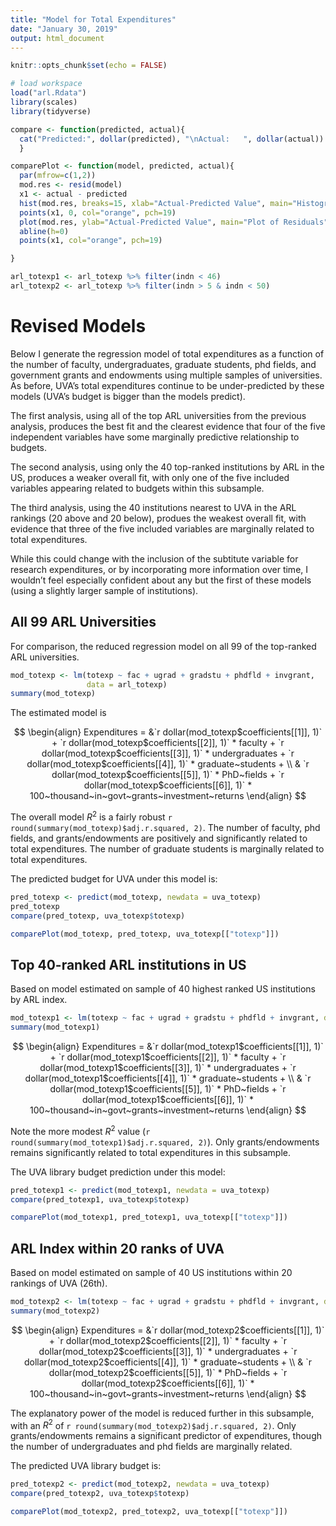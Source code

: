 ```yaml
---
title: "Model for Total Expenditures"
date: "January 30, 2019"
output: html_document
---
```


```r
knitr::opts_chunk$set(echo = FALSE)
```


```r
# load workspace
load("arl.Rdata")
library(scales)
library(tidyverse)

compare <- function(predicted, actual){
  cat("Predicted:", dollar(predicted), "\nActual:   ", dollar(actual))
  }

comparePlot <- function(model, predicted, actual){
  par(mfrow=c(1,2))
  mod.res <- resid(model)
  x1 <- actual - predicted
  hist(mod.res, breaks=15, xlab="Actual-Predicted Value", main="Histogram of Residuals", col="gray90")
  points(x1, 0, col="orange", pch=19)
  plot(mod.res, ylab="Actual-Predicted Value", main="Plot of Residuals")
  abline(h=0)
  points(x1, col="orange", pch=19)

}

arl_totexp1 <- arl_totexp %>% filter(indn < 46)
arl_totexp2 <- arl_totexp %>% filter(indn > 5 & indn < 50)
```

# Revised Models
Below I generate the regression model of total expenditures as a function of the number of faculty, undergraduates, graduate students, phd fields, and government grants and endowments using multiple samples of universities. As before, UVA's total expenditures continue to be under-predicted by these models (UVA's budget is bigger than the models predict).

The first analysis, using all of the top ARL universities from the previous analysis, produces the best fit and the clearest evidence that four of the five independent variables have some marginally predictive relationship to budgets. 

The second analysis, using only the 40 top-ranked institutions by ARL in the US, produces a weaker overall fit, with only one of the five included variables appearing related to budgets within this subsample.

The third analysis, using the 40 institutions nearest to UVA in the ARL rankings (20 above and 20 below), produes the weakest overall fit, with evidence that three of the five included variables are marginally related to total expenditures.

While this could change with the inclusion of the subtitute variable for research expenditures, or by incorporating more information over time, I wouldn't feel especially confident about any but the first of these models (using a slightly larger sample of institutions).

## All 99 ARL Universities

For comparison, the reduced regression model on all 99 of the top-ranked ARL universities.

```r
mod_totexp <- lm(totexp ~ fac + ugrad + gradstu + phdfld + invgrant, 
                 data = arl_totexp)
summary(mod_totexp)
```

The estimated model is 

$$ 
\begin{align} 
Expenditures  = &`r dollar(mod_totexp$coefficients[[1]], 1)` + `r dollar(mod_totexp$coefficients[[2]], 1)` * faculty + `r dollar(mod_totexp$coefficients[[3]], 1)` * undergraduates + `r dollar(mod_totexp$coefficients[[4]], 1)` * graduate~students + \\
  & `r dollar(mod_totexp$coefficients[[5]], 1)` * PhD~fields + 
  `r dollar(mod_totexp$coefficients[[6]], 1)` * 100~thousand~in~govt~grants~investment~returns 
\end{align}
$$

The overall model $R^2$ is a fairly robust `r round(summary(mod_totexp)$adj.r.squared, 2)`. The number of faculty, phd fields, and grants/endowments are positively and significantly related to total expenditures. The number of graduate students is marginally related to total expenditures.

The predicted budget for UVA under this model is:

```r
pred_totexp <- predict(mod_totexp, newdata = uva_totexp)
pred_totexp
compare(pred_totexp, uva_totexp$totexp)
```

```r
comparePlot(mod_totexp, pred_totexp, uva_totexp[["totexp"]])
```

## Top 40-ranked ARL institutions in US

Based on model estimated on sample of 40 highest ranked US institutions by ARL index.

```r
mod_totexp1 <- lm(totexp ~ fac + ugrad + gradstu + phdfld + invgrant, data = arl_totexp1)
summary(mod_totexp1)
```

$$ 
\begin{align} 
Expenditures  = &`r dollar(mod_totexp1$coefficients[[1]], 1)` + `r dollar(mod_totexp1$coefficients[[2]], 1)` * faculty + `r dollar(mod_totexp1$coefficients[[3]], 1)` * undergraduates + `r dollar(mod_totexp1$coefficients[[4]], 1)` * graduate~students + \\
  & `r dollar(mod_totexp1$coefficients[[5]], 1)` * PhD~fields + 
  `r dollar(mod_totexp1$coefficients[[6]], 1)` * 100~thousand~in~govt~grants~investment~returns 
\end{align}
$$

Note the more modest $R^2$ value (`r round(summary(mod_totexp1)$adj.r.squared, 2)`).  Only grants/endowments remains significantly related to total expenditures in this subsample.

The UVA library budget prediction under this model:

```r
pred_totexp1 <- predict(mod_totexp1, newdata = uva_totexp)
compare(pred_totexp1, uva_totexp$totexp)
```

```r
comparePlot(mod_totexp1, pred_totexp1, uva_totexp[["totexp"]])
```


## ARL Index within 20 ranks of UVA

Based on model estimated on sample of 40 US institutions within 20 rankings of UVA (26th).

```r
mod_totexp2 <- lm(totexp ~ fac + ugrad + gradstu + phdfld + invgrant, data = arl_totexp2)
summary(mod_totexp2)
```

$$ 
\begin{align} 
Expenditures  = &`r dollar(mod_totexp2$coefficients[[1]], 1)` + `r dollar(mod_totexp2$coefficients[[2]], 1)` * faculty + `r dollar(mod_totexp2$coefficients[[3]], 1)` * undergraduates + `r dollar(mod_totexp2$coefficients[[4]], 1)` * graduate~students + \\
  & `r dollar(mod_totexp2$coefficients[[5]], 1)` * PhD~fields + 
  `r dollar(mod_totexp2$coefficients[[6]], 1)` * 100~thousand~in~govt~grants~investment~returns 
\end{align}
$$

The explanatory power of the model is reduced further in this subsample, with an $R^2$ of `r round(summary(mod_totexp2)$adj.r.squared, 2)`. Only grants/endowments remains a significant predictor of expenditures, though the number of undergraduates and phd fields are marginally related.

The predicted UVA library budget is:
```r
pred_totexp2 <- predict(mod_totexp2, newdata = uva_totexp)
compare(pred_totexp2, uva_totexp$totexp)
```

```r
comparePlot(mod_totexp2, pred_totexp2, uva_totexp[["totexp"]])
```
